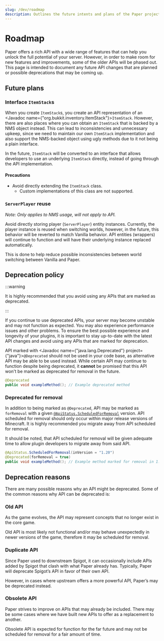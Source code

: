 ```yaml
---
slug: /dev/roadmap
description: Outlines the future intents and plans of the Paper project.
---
```


# Roadmap

Paper offers a rich API with a wide range of features that can help you unlock the full potential of your server.
However, in order to make room for new features and improvements, some of the older APIs will be phased out. This page
is intended to document any future API changes that are planned or possible deprecations that may be coming up.

## Future plans

### Interface `ItemStack`s

When you create `ItemStack`s, you create an API representation of an <Javadoc name={"org.bukkit.inventory.ItemStack"}>`ItemStack`</Javadoc>.
However, there are also places where you can obtain an `ItemStack` that is backed by a NMS object instead.
This can lead to inconsistencies and unnecessary upkeep, since we need to maintain our own `ItemStack` implementation and also
support the NMS-backed object using ugly methods due to it not being a plain interface.

In the future, `ItemStack` will be converted to an interface that allows developers to use an underlying
`ItemStack` directly, instead of going through the API implementation.

#### Precautions

- Avoid directly extending the `ItemStack` class.
  - Custom implementations of this class are not supported.

### `ServerPlayer` reuse
*Note: Only applies to NMS usage, will not apply to API.*

Avoid directly storing player (`ServerPlayer`) entity instances. Currently, the player instance is reused when switching
worlds, however, in the future, this behavior will be reverted to match Vanilla behavior. API entities (wrappers) will
continue to function and will have their underlying instance replaced automatically.

This is done to help reduce possible inconsistencies between world switching between Vanilla and Paper.

## Deprecation policy

:::warning

It is highly recommended that you avoid using any APIs that are marked as deprecated.

:::

If you continue to use deprecated APIs, your server may become unstable and may not function as expected.
You may also experience performance issues and other problems. To ensure the best possible experience and longevity
of your plugins, it is important to stay up-to-date with the latest API changes and avoid using any APIs
that are marked for deprecation.

API marked with <Javadoc name={"java.lang.Deprecated"} project={"java"}>`@Deprecated`</Javadoc> should not be used in your code base,
as alternative API may be able to be used instead. While certain API may continue to function despite being deprecated,
it **cannot** be promised that this API won't be marked as deprecated for removal in the future.
```java
@Deprecated
public void exampleMethod(); // Example deprecated method
```

### Deprecated for removal

In addition to being marked as `@Deprecated`, API may be marked as `forRemoval` with a given
[`@ApiStatus.ScheduledForRemoval`](https://javadoc.io/doc/org.jetbrains/annotations/latest/org/jetbrains/annotations/ApiStatus.ScheduledForRemoval.html) version.
API scheduled for removal should only occur within major release versions of Minecraft.
It is highly recommended you migrate away from API scheduled for removal.

It should be noted, that API scheduled for removal will be given adequate time to allow plugin developers to migrate
away from said API.
```java
@ApiStatus.ScheduledForRemoval(inVersion = "1.20")
@Deprecated(forRemoval = true)
public void exampleMethod(); // Example method marked for removal in 1.20
```

## Deprecation reasons

There are many possible reasons why an API might be deprecated.
Some of the common reasons why API can be deprecated is:

### Old API

As the game evolves, the API may represent concepts that no longer exist in the core game.

Old API is most likely not functional and/or may behave unexpectedly in newer versions of the game,
therefore it may be scheduled for removal.

### Duplicate API

Since Paper used to downstream Spigot, it can occasionally include APIs added by Spigot that clash with what Paper already has.
Typically, Paper will deprecate Spigot’s API in favor of their own API.

However, in cases where upstream offers a more powerful API, Paper’s may be deprecated instead.

### Obsolete API
Paper strives to improve on APIs that may already be included. There may be some cases where we have built new
APIs to offer as a replacement to another.

Obsolete API is expected for function for the far future and may not be scheduled for removal
for a fair amount of time.
